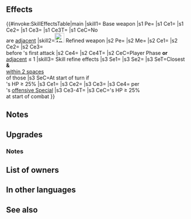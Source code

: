 {{Weapon Infobox
|tagid=SID_波閉ざす錨の斧
|image=wep_ax070
|weaponType=Axe
|might=16
|range=1
|cooldown=-1
|effect=Accelerates Special trigger (cooldown count-1).<br>If unit is not adjacent to an ally, grants Def/Res+5 to unit and inflicts Def/Res-5 on foe during combat and unit makes a guaranteed follow-up attack.
|cost=400
|exclusive=1
|statModifiers=0,16,0,0,0
|required=Silver Axe
|intID=2173
|sort=435
|value=20
|timingID=1
|abilityID=140
|limit1ID=19
|refinePaths=default
|refineSP=400
|refineMedals=500
|refineDews=200
|upgradedEffect=Enables【Canto (Dist. +1; Max ４)】.<br>Accelerates Special trigger (cooldown count-1).<br><br>If unit initiates combat or if the number of allies adjacent to unit ≤ 1, grants Def/Res+5 to unit, inflicts Def/Res-5 on foe, unit makes a guaranteed follow-up attack, and grants Special cooldown count-X to unit before unit's first attack during combat (X = number of spaces from start position to end position of whoever initiated combat; max 3).<br><br>【Canto (Dist. +1; Max ４)】<br>After an attack, Assist skill, or structure destruction, unit can move spaces = number of spaces from start position to end position of unit before the above, +1. (Max ４.)
|effectSkill1=At start of turn, if unit's HP ≥ 25%, inflicts Atk/Def-7 and【Feud】on closest foes and foes within 2 spaces of those foes through their next actions.<br><br>At start of combat, if unit's HP ≥ 25%, grants Def/Res+5 to unit, inflicts Def/Res-5 on foe, and deals damage = 20% of unit's Def during combat (excluding area-of-effect Specials), and also, when unit's Special triggers, neutralizes foe's "reduces damage by X%" effects from foe's non-Special skills (excluding area-of-effect Specials).<br><br>【Feud】<br>Disables all ally skills (excluding unit's) during combat through unit's next action.
|properties=
}}
==Effects==
{{#invoke:SkillEffectsTable|main
|skill1={{SCi|weapon}} Base weapon
|s1 Pe={{Eft|Accelerates Special}}
|s1 Ce1={{Eft|Temporary buffs|Def/Res|5}}
|s1 Ce2={{Eft|Guaranteed Follow-Ups}}
|s1 Ce3={{Eft|Temporary debuffs|Def/Res|5}}
|s1 Ce3T={{Tgt|Foe}}
|s1 CeC=No {{Tgt|Allies}}<br>are [[adjacent]]
|skill2=[[File:Attack Plus W.png|x26px|class=inline-icon]] Refined weapon
|s2 Pe={{Eft|Accelerates Special}}
|s2 Me={{Eft|Canto|Dist. +1; Max 4}}
|s2 Ce1={{Eft|Temporary buffs|Def/Res|5}}
|s2 Ce2={{Eft|Guaranteed Follow-Ups}}
|s2 Ce3={{Eft|Reduce Cooldown|spaces initiator moved|max=3}}<br>before {{Tgt|Unit}}'s first attack
|s2 Ce4={{Eft|Temporary debuffs|Def/Res|5}}
|s2 Ce4T={{Tgt|Foe}}
|s2 CeC=Player Phase '''or'''<br>[[adjacent]] {{Tgt|Allies}} ≤ 1
|skill3={{Si|Gate-Anchor Axe|refine=Skill1}} Skill refine effects
|s3 Se1={{Eft|Penalties|Atk/Def|7}}
|s3 Se2={{SEt|Feud}}
|s3 SeT=Closest {{Tgt|Foes}}<br>'''&''' {{Tgt|Foes}}<br>[[within 2 spaces]]<br>of those {{Tgt|Foes}}
|s3 SeC=At start of turn if<br>{{Tgt|Unit}}'s HP ≥ 25%
|s3 Ce1={{Eft|Temporary buffs|Def/Res|5}}
|s3 Ce2={{Eft|Damage Boost|20% of {{Tgt|Unit}}'s Def}}
|s3 Ce3={{Eft|Temporary debuffs|Def/Res|5}}
|s3 Ce4={{Eft|Neutralize Damage Reduction}} per<br>{{Tgt|Unit}}'s [[offensive Special]]
|s3 Ce3-4T={{Tgt|Foe}}
|s3 CeC={{Tgt|Unit}}'s HP ≥ 25%<br>at start of combat
}}

==Notes==
{{Temporary buffs}}
{{Temporary debuffs}}
{{Guaranteed follow-up interaction}}
==Upgrades==
{{Weapon Upgrade List}}
===Notes===
{{Canto|Dist. +1; Max 4|name=Refined Gate-Anchor Axe}}
{{IfUnitInitiates}}
{{SpacesFromStarttoEnd|name=Refined Gate-Anchor Axe}}
{{CombatCooldownCount|name=Refined Gate-Anchor Axe}}
{{Penalties|name={{St|Gate-Anchor Axe|refine=Skill1}}}}
{{Feud|name={{St|Gate-Anchor Axe|refine=Skill1}}}}
{{DamageBoost|name={{St|Gate-Anchor Axe|refine=Skill1}}}}
{{DamageReductionNeutralization|name={{St|Gate-Anchor Axe|refine=Skill1}}}}

==List of owners==
{{Skill Hero List}}
==In other languages==
{{OtherLanguages
|english=Gate-Anchor Axe
|japanese=波閉ざす錨の斧
|german=Anker-Axt
|spanishEU=Hacha de anclaje
|spanishLA=Hacha de anclaje
|french=Hache de barrage
|italian=Ascia ad ancora
|chineseTW=止浪錨之斧
|portuguese=Machado âncora
}}
==See also==
{{See also skills|cond=(Description LIKE '%unit is not adjacent%makes a guaranteed follow-up attack%' OR Description LIKE '%【Feud】%' OR Description LIKE '%【Canto (Dist. +1; Max ４)】%') AND Exclusive='1'}}
{{Weapons Navbox}}